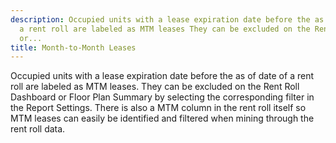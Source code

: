 ```yaml
---
description: Occupied units with a lease expiration date before the as of date of
  a rent roll are labeled as MTM leases They can be excluded on the Rent Roll Dashboard
  or...
title: Month-to-Month Leases
---
```


Occupied units with a lease expiration date before the as of date of a rent roll are labeled as MTM leases. They can be excluded on the Rent Roll Dashboard or Floor Plan Summary by selecting the corresponding filter in the Report Settings. There is also a MTM column in the rent roll itself so MTM leases can easily be identified and filtered when mining through the rent roll data.